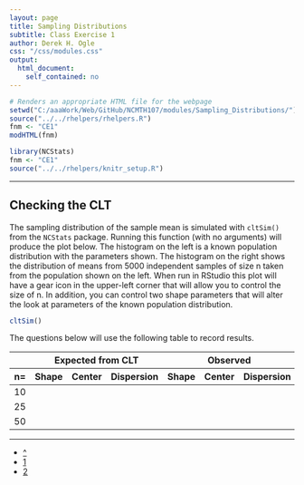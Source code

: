 ```yaml
---
layout: page
title: Sampling Distributions
subtitle: Class Exercise 1
author: Derek H. Ogle
css: "/css/modules.css"
output:
  html_document:
    self_contained: no
---
```


```r
# Renders an appropriate HTML file for the webpage
setwd("C:/aaaWork/Web/GitHub/NCMTH107/modules/Sampling_Distributions/")
source("../../rhelpers/rhelpers.R")
fnm <- "CE1"
modHTML(fnm)
```

```r
library(NCStats)
fnm <- "CE1"
source("../../rhelpers/knitr_setup.R")
```

----

## Checking the CLT
The sampling distribution of the sample mean is simulated with `cltSim()` from the `NCStats` package.  Running this function (with no arguments) will produce the plot below.  The histogram on the left is a known population distribution with the parameters shown.  The histogram on the right shows the distribution of means from 5000 independent samples of size n taken from the population shown on the left.  When run in RStudio this plot will have a gear icon in the upper-left corner that will allow you to control the size of n.  In addition, you can control two shape parameters that will alter the look at parameters of the known population distribution.

```r
cltSim()
```

The questions below will use the following table to record results.

<table class="table table-bordered table-condensed">
<thead>
<tr class="text-center"><th></th><th colspan=3>Expected from CLT</th><th colspan=3>Observed</th></tr>
<tr class="text-center"><th>n=</th><th>Shape</th><th>Center</th><th>Dispersion</th><th>Shape</th><th>Center</th><th>Dispersion</th></tr>
</thead>
<tbody>
<tr><td>10</td><td>&nbsp;</td><td>&nbsp;</td><td>&nbsp;</td><td>&nbsp;</td><td>&nbsp;</td><td>&nbsp;</td></tr>
<tr><td>25</td><td>&nbsp;</td><td>&nbsp;</td><td>&nbsp;</td><td>&nbsp;</td><td>&nbsp;</td><td>&nbsp;</td></tr>
<tr><td>50</td><td>&nbsp;</td><td>&nbsp;</td><td>&nbsp;</td><td>&nbsp;</td><td>&nbsp;</td><td>&nbsp;</td></tr>
</tbody>
</table>


----

<div class="text-center">
<ul class="pagination pagination-lg">
  <li><a href="index.html">^</a></li>
  <li class="active"><a href="#">1</a></li>
  <li><a href="CE2.html">2</a></li>
</ul>
